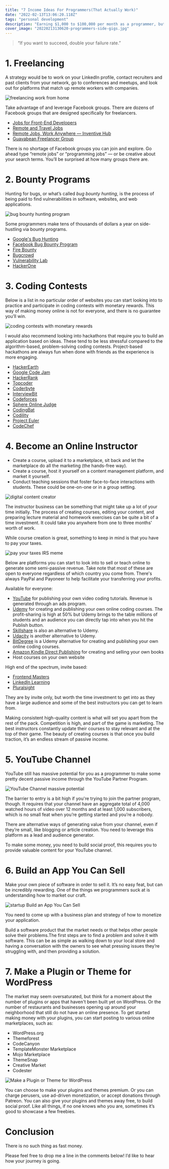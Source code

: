 ```yaml
---
title: "7 Income Ideas For Programmers(That Actually Work)"
date: "2022-02-13T13:06:20.118Z"
tags: "personal development"
description: "Earning $1,000 to $100,000 per month as a programmer, but requires effort, time, and maybe money to turn active to passive income."
cover_image: "20220213130620-programmers-side-gigs.jpg"
---
```


> “If you want to succeed, double your failure rate.”

# 1\. Freelancing

A strategy would be to work on your LinkedIn profile, contact recruiters and past clients from your network, go to conferences and meetups, and look out for platforms that match up remote workers with companies.

<img
  src="/images/20220213130620-work-from-home.png"
  alt="freelancing work from home"
/>

Take advantage of and leverage Facebook groups. There are dozens of Facebook groups that are designed specifically for freelancers.

- [Jobs for Front-End Developers](https://www.facebook.com/groups/556739801135588/)
- [Remote and Travel Jobs](https://www.facebook.com/groups/RemoteTravelJobs/)
- [Remote Jobs, Work Anywhere — Inventive Hub](https://www.facebook.com/groups/inventivehub/)
- [Guavabean Freelancer Group](https://www.facebook.com/groups/guavabean/)

There is no shortage of Facebook groups you can join and explore. Go ahead type “remote jobs” or “programming jobs” — or be creative about your search terms. You’ll be surprised at how many groups there are.

# 2\. Bounty Programs

Hunting for bugs, or what’s called _bug bounty hunting_, is the process of being paid to find vulnerabilities in software, websites, and web applications.

<img
  src="/images/20220213130620-bounty-hunt.png"
  alt="bug bounty hunting program"
/>

Some programmers make tens of thousands of dollars a year on side-hustling via bounty programs.

- [Google's Bug Hunting](https://bughunters.google.com/)
- [Facebook Bug Bounty Program](https://www.facebook.com/whitehat/hackerplus)
- [Fire Bounty](https://firebounty.com/)
- [Bugcrowd](https://www.bugcrowd.com/bug-bounty-list/)
- [Vulnerability Lab](https://www.vulnerability-lab.com/list-of-bug-bounty-programs.php)
- [HackerOne](https://hackerone.com/hacktivity?sort_type=popular&filter=type%3Aall&page=1&range=forever)

# 3\. Coding Contests

Below is a list in no particular order of websites you can start looking into to practice and participate in coding contests with monetary rewards. This way of making money online is not for everyone, and there is no guarantee you’ll win.

<img
  src="/images/20220213130620-coding-contest.png"
  alt="coding contests with monetary rewards"
/>

I would also recommend looking into hackathons that require you to build an application based on ideas. These tend to be less stressful compared to the algorithm-based, problem-solving coding contests. Project-based hackathons are always fun when done with friends as the experience is more engaging.

- [HackerEarth](https://www.hackerearth.com/)
- [Google Code Jam](https://codingcompetitions.withgoogle.com/codejam)
- [HackerRank](https://www.hackerrank.com/)
- [Topcoder](https://www.topcoder.com/)
- [Coderbyte](https://coderbyte.com/)
- [InterviewBit](https://www.interviewbit.com/)
- [Codeforces](https://codeforces.com/)
- [Sphere Online Judge](https://www.spoj.com/)
- [CodingBat](http://codingbat.com/java)
- [Codility](https://www.codility.com/)
- [Project Euler](https://projecteuler.net/)
- [CodeChef](https://www.codechef.com/)

# 4\. Become an Online Instructor

- Create a course, upload it to a marketplace, sit back and let the marketplace do all the marketing (the hands-free way).
- Create a course, host it yourself on a content management platform, and market it yourself.
- Conduct teaching sessions that foster face-to-face interactions with students. These could be one-on-one or in a group setting.

<img
  src="/images/20220213130620-youtube-content-creator.png"
  alt="digital content creator"
/>

The instructor business can be something that might take up a lot of your time initially. The process of creating courses, editing your content, and preparing lecture material and homework exercises can be quite a bit of a time investment. It could take you anywhere from one to three months' worth of work.

While course creation is great, something to keep in mind is that you have to pay your taxes.

<img src="/images/20220213130620-irs-meme.jpg" alt="pay your taxes IRS meme" />

Below are platforms you can start to look into to sell or teach online to generate some semi-passive revenue. Take note that most of these are open to everyone regardless of which country you come from. There's always PayPal and Payoneer to help facilitate your transferring your profits.

Available for everyone:

- [YouTube](http://www.youtube.com/) for publishing your own video coding tutorials. Revenue is generated through an ads program.
- [Udemy](https://mikkegoes.com/udemy) for creating and publishing your own online coding courses. The profit-sharing is high at 50% but Udemy brings to the table millions of students and an audience you can directly tap into when you hit the Publish button.
- [Skillshare](https://www.skillshare.com/teach) is also an alternative to Udemy.
- [Udacity](https://www.udacity.com/start-mentoring) is another alternative to Udemy.
- [BitDegree](https://www.bitdegree.org/) is a Udemy alternative for creating and publishing your own online coding courses.
- [Amazon Kindle Direct Publishing](https://kdp.amazon.com/) for creating and selling your own books
- Host courses on your own website

High end of the spectrum, invite based:

- [Frontend Masters](https://frontendmasters.com/)
- [LinkedIn Learning](https://www.linkedin.com/learning/?trk=lynda_redirect_learning)
- [Pluralsight](https://www.pluralsight.com/)

They are by invite only, but worth the time investment to get into as they have a large audience and some of the best instructors you can get to learn from.

Making consistent high-quality content is what will set you apart from the rest of the pack. Competition is high, and part of the game is marketing. The best instructors constantly update their courses to stay relevant and at the top of their game. The beauty of creating courses is that once you build traction, it’s an endless stream of passive income.

# 5\. YouTube Channel

YouTube still has massive potential for you as a programmer to make some pretty decent passive income through the YouTube Partner Program.

<img
  src="/images/20220213130620-youtube-content.png"
  alt="YouTube Channel massive potential"
/>

The barrier to entry is a bit high if you're trying to join the partner program, though. It requires that your channel have an aggregate total of 4,000 watched hours of video over 12 months and at least 1,000 subscribers, which is no small feat when you’re getting started and you’re a nobody.

There are alternative ways of generating value from your channel, even if they’re small, like blogging or article creation. You need to leverage this platform as a lead and audience generator.

To make some money, you need to build social proof, this requires you to provide valuable content for your YouTube channel.

# 6\. Build an App You Can Sell

Make your own piece of software in order to sell it. It’s no easy feat, but can be incredibly rewarding. One of the things we programmers suck at is understanding how to market our craft.

<img
  src="/images/20220213130620-build-app.png"
  alt="startup Build an App You Can Sell"
/>

You need to come up with a business plan and strategy of how to monetize your application.

Build a software product that the market needs or that helps other people solve their problems.The first steps are to find a problem and solve it with software. This can be as simple as walking down to your local store and having a conversation with the owners to see what pressing issues they’re struggling with, and then providing a solution.

# 7\. Make a Plugin or Theme for WordPress

The market may seem oversaturated, but think for a moment about the number of plugins or apps that haven't been built yet on WordPress. Or the number of restaurants and businesses opening up around your neighborhood that still do not have an online presence. To get started making money with your plugins, you can start posting to various online marketplaces, such as:

- WordPress.org
- Themeforest
- CodeCanyon
- TemplateMonster Marketplace
- Mojo Marketplace
- ThemeSnap
- Creative Market
- Codester

<img
  src="/images/20220213130620-plugin-blocks.png"
  alt="Make a Plugin or Theme for WordPress"
/>

You can choose to make your plugins and themes premium. Or you can charge perusers, use ad-driven monetization, or accept donations through Patreon. You can also give your plugins and themes away free, to build social proof. Like all things, if no one knows who you are, sometimes it’s good to showcase a few freebies.

# Conclusion

There is no such thing as fast money.

Please feel free to drop me a line in the comments below! I’d like to hear how your journey is going.
